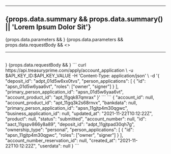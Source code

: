 ***
## {props.data.summary && props.data.summary() || 'Lorem Ipsum Dolor Sit'}
<EndpointMethod method={props.method} route={props.route} />
<SplitSection>
  <Left>
    {props.data.parameters && <ParametersSectionDoc components={props.components} parameters={props.data.parameters} />}
    {props.data.parameters && props.data.requestBody && <><hr /><br /></>}
    {props.data.requestBody && <RequestBodySectionDoc components={props.components} parameters={props.data.requestBody} />}
  </Left>
  <Right>
    <Panel title={`${props.method[0].toUpperCase()}${props.method.slice(1)} Request`}>
      ```
      curl https://api.treasuryprime.com/apply/account_application \
        -u $API_KEY_ID:$API_KEY_VALUE
        -H 'Content-Type: application/json' \
        -d '{
              "deposit_id": "adpt_01d5w6xx0tvs",
              "person_applications": [
                {
                  "id": "apsn_01d5w6yaa6vt",
                  "roles": ["owner", "signer"]
                }
              ],
              "primary_person_application_id": "apsn_01d5w6yaa6vt",
              "account_product_id": "apt_11gqk87qmrax"
            }'
      ```
    </Panel>
    <Panel title="Response" maxHeight={500}>
      ```
      {
        "account_id": null,
        "account_product_id": "apt_11gq3k2s68rnvx",
        "bankdata": null,
        "primary_person_application_id": "apsn_11gjtp4m30qgwc",
        "business_application_id": null,
        "updated_at": "2021-11-22T10:12:22Z",
        "product": null,
        "status": "submitted",
        "account_number": null,
        "id": "aact_11gspv866y8a89",
        "deposit_id": "adpt_11gjtpad30qh7g",
        "ownership_type": "personal",
        "person_applications": [
          {
            "id": "apsn_11gjtp4m30qgwc",
            "roles": ["owner", "signer"]
          }
        ],
        "account_number_reservation_id": null,
        "created_at": "2021-11-22T10:12:22Z",
        "userdata": null
      }
      ```
    </Panel>
  </Right>
</SplitSection>